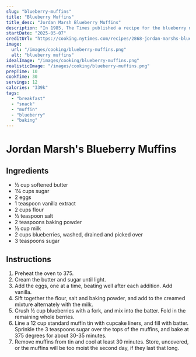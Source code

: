 ```yaml
---
slug: "blueberry-muffins"
title: "Blueberry Muffins"
title_desc: "Jordan Marsh Blueberry Muffins"
description: "In 1985, The Times published a recipe for the blueberry muffins served at the Ritz-Carlton hotel in Boston, which Marian Burros, who adapted the recipe, judged among her favorite muffins in the city. A few years later, a reader wrote Marian to say that the best blueberry muffins in Boston were in fact from the now-closed Jordan Marsh department store. Marian tracked down and adapted that recipe so you can judge for yourself. But the origins of the Jordan Marsh recipe were unclear until 2023, when Mara Richmond of Burlington, Vt., wrote The Times to say that the developer of the recipe was her father, Arnold Gitlin, then the executive food consultant for Allied Stores, which owned Jordan Marsh at the time. His recipe, Richmond said, was an adaptation from one in Esther Howland’s 1847 cookbook, “The New England Economical Housekeeper, and Family Receipt Book.” Everything old is new again. This version has a lot more sugar and butter and fewer eggs than the Ritz-Carlton muffins. It also calls for mashing a half cup of berries and adding them to the batter. This produces a very moist muffin, one that will stay fresh longer."
startDate: "2025-05-07"
creditUrl: "https://cooking.nytimes.com/recipes/2868-jordan-marshs-blueberry-muffins"
image:
  url: "/images/cooking/blueberry-muffins.png"
  alt: "blueberry muffins"
idealImage: "/images/cooking/blueberry-muffins.png"
realisticImage: "/images/cooking/blueberry-muffins.png"
prepTime: 10
cookTime: 30
servings: 12
calories: "339k"
tags:
  - "breakfast"
  - "snack"
  - "muffin"
  - "blueberry"
  - "baking"
---
```


# Jordan Marsh's Blueberry Muffins

## Ingredients
- ½ cup softened butter
- 1¼ cups sugar
- 2 eggs
- 1 teaspoon vanilla extract
- 2 cups flour
- ½ teaspoon salt
- 2 teaspoons baking powder
- ½ cup milk
- 2 cups blueberries, washed, drained and picked over
- 3 teaspoons sugar

## Instructions
1. Preheat the oven to 375.
2. Cream the butter and sugar until light.
3. Add the eggs, one at a time, beating well after each addition. Add vanilla.
4. Sift together the flour, salt and baking powder, and add to the creamed mixture alternately with the milk.
5. Crush ½ cup blueberries with a fork, and mix into the batter. Fold in the remaining whole berries.
6. Line a 12 cup standard muffin tin with cupcake liners, and fill with batter. Sprinkle the 3 teaspoons sugar over the tops of the muffins, and bake at 375 degrees for about 30-35 minutes.
7. Remove muffins from tin and cool at least 30 minutes. Store, uncovered, or the muffins will be too moist the second day, if they last that long.
